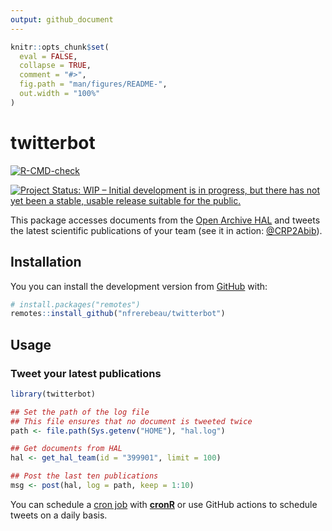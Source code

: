 ```yaml
---
output: github_document
---
```


<!-- README.md is generated from README.Rmd. Please edit that file -->

```r
knitr::opts_chunk$set(
  eval = FALSE,
  collapse = TRUE,
  comment = "#>",
  fig.path = "man/figures/README-",
  out.width = "100%"
)
```

# twitterbot

<!-- badges: start -->
[![R-CMD-check](https://github.com/nfrerebeau/twitterbot/workflows/R-CMD-check/badge.svg)](https://github.com/nfrerebeau/twitterbot/actions)

[![Project Status: WIP – Initial development is in progress, but there has not yet been a stable, usable release suitable for the public.](https://www.repostatus.org/badges/latest/wip.svg)](https://www.repostatus.org/#wip)
<!-- badges: end -->

This package accesses documents from the [Open Archive HAL](https://hal.archives-ouvertes.fr/) and tweets the latest scientific publications of your team (see it in action: [\@CRP2Abib](https://twitter.com/crp2abib)).
    
## Installation

You you can install the development version from [GitHub](https://github.com/) with:

```r
# install.packages("remotes")
remotes::install_github("nfrerebeau/twitterbot")
```

## Usage
### Tweet your latest publications

```r
library(twitterbot)

## Set the path of the log file
## This file ensures that no document is tweeted twice
path <- file.path(Sys.getenv("HOME"), "hal.log")

## Get documents from HAL
hal <- get_hal_team(id = "399901", limit = 100)

## Post the last ten publications
msg <- post(hal, log = path, keep = 1:10)
```

You can schedule a [cron job](https://crontab.guru/) with [**cronR**](https://github.com/bnosac/cronR) or use GitHub actions to schedule tweets on a daily basis.
